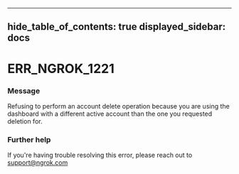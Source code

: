 

---
hide_table_of_contents: true
displayed_sidebar: docs
---


# ERR_NGROK_1221

### Message
Refusing to perform an account delete operation because you are using the dashboard with a different active account than the one you requested deletion for.

<ErrorDetails />



### Further help
If you're having trouble resolving this error, please reach out to [support@ngrok.com](mailto:support@ngrok.com?subject=Help%20with%20ERR_NGROK_1221)

